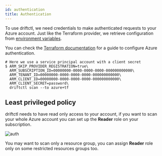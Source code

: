 ```yaml
---
id: authentication
title: Authentication
---
```


To use driftctl, we need credentials to make authenticated requests to your Azure account.
Just like the Terraform provider, we retrieve configuration from [environment variables](https://registry.terraform.io/providers/hashicorp/azurerm/latest/docs#argument-reference).

You can check the [Terraform documentation](https://registry.terraform.io/providers/hashicorp/azurerm/latest/docs#authenticating-to-azure) for a guide to configure Azure authentication.

```shell
# Here we use a service principal account with a client secret
$ ARM_SKIP_PROVIDER_REGISTRATION=true\
  ARM_SUBSCRIPTION_ID=00000000-0000-0000-0000-000000000000\
  ARM_TENANT_ID=00000000-0000-0000-0000-000000000000\
  ARM_CLIENT_ID=00000000-0000-0000-0000-000000000000\
  ARM_CLIENT_SECRET=password\
  driftctl scan --to azure+tf
```

## Least privileged policy

driftctl needs to have read only access to your account, if you want to scan your whole Azure account you can set up the **Reader** role on your subscription.

![auth](../../assets/providers/azure/auth.png)

You may want to scan only a resource group, you can assign **Reader** role only on some restricted resources groups too.
